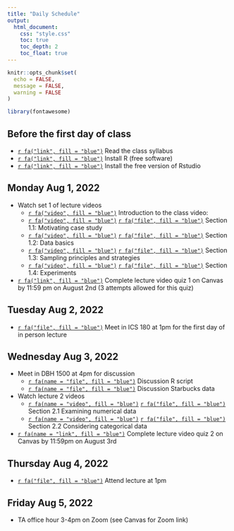 ---
title: "Daily Schedule"
output: 
  html_document:
    css: "style.css"
    toc: true
    toc_depth: 2
    toc_float: true
---

```{r setup, include=FALSE}
knitr::opts_chunk$set(
  echo = FALSE,
  message = FALSE,
  warning = FALSE
)

library(fontawesome)
```

## Before the first day of class 

- [`r fa("link", fill = "blue")`](https://catalinamedina.github.io/uci-stats7-su22-website/syllabus.html) Read the class syllabus 
- [`r fa("link", fill = "blue")`](https://www.r-project.org/) Install R (free software)
- [`r fa("link", fill = "blue")`](https://www.rstudio.com/) Install the free version of Rstudio 

## Monday Aug 1, 2022  

- Watch set 1 of lecture videos
    - [`r fa("video", fill = "blue")`](https://uci.zoom.us/rec/share/iEzan4P2GVBIK4rEa2LtOLH1fe9KaDx3zsovVnalo_mfIUoHGnZZulOkBsW-ZlTR.VXePD4F_vhRPVsgU?startTime=1659214374000) Introduction to the class video: 
    - [`r fa("video", fill = "blue")`](https://uci.zoom.us/rec/share/oD5hLVonR3CZ92t8D9zmJJF1qfLshfCnHsL0-_-qvOloMS1s3rohD9TMg32EfXyF.DBGfPottko6zeJyR?startTime=1659204319000) [`r fa("file", fill = "blue")`](lecture-slides/lecture1-section1.1-case-study.pdf) Section 1.1: Motivating case study 
    - [`r fa("video", fill = "blue")`](https://uci.zoom.us/rec/share/LfwhN6yTv7-nOE0cIAUx4vZoFyeK5joam7mQnOk6QGyZVGqF47625j9HUtJu2HWO.m9QSfwOlYGH0pzMb?startTime=1659218067000) [`r fa("file", fill = "blue")`](lecture-slides/lecture1-section1.2-data-basics.pdf) Section 1.2: Data basics
    - [`r fa("video", fill = "blue")`](https://uci.zoom.us/rec/share/8ez_7EOY5QoAxHlVcT-EffYubi-xg0R8Ebk7AiDHByWpaygZrSREJ0XFFuycelkr.ROp41PFoMRk7OaKo?startTime=1659226434000) [`r fa("file", fill = "blue")`](lecture-slides/lecture1-section1.3-sampling-principles-and-strategies.pdf) Section 1.3: Sampling principles and strategies 
    - [`r fa("video", fill = "blue")`](https://uci.zoom.us/rec/share/3KQRxWLSiqBHGxL6TG9mMrmhj90gxQfo3iLRe3pIFOfWBVLHaCSYZue-AtxKZNDj.zbn4J4xUTTzUJzq-?startTime=1659228286000) [`r fa("file", fill = "blue")`](lecture-slides/lecture1-section1.4-experiments.pdf) Section 1.4: Experiments 
- [`r fa("link", fill = "blue")`](https://canvas.eee.uci.edu/courses/46939/quizzes/233237) Complete lecture video quiz 1 on Canvas by 11:59 pm on August 2nd (3 attempts allowed for this quiz)

## Tuesday Aug 2, 2022

- [`r fa("file", fill = "blue")`](lecture-slides/lecture1-practice.pdf) Meet in ICS 180 at 1pm for the first day of in person lecture 

## Wednesday Aug 3, 2022

- Meet in DBH 1500 at 4pm for discussion
    - [`r fa(name = "file", fill = "blue")`](discussion-material/stats7-discussion1-script.R) Discussion R script
    - [`r fa(name = "file", fill = "blue")`](discussion-material/starbucks.csv) Discussion Starbucks data
- Watch lecture 2 videos
    - [`r fa(name = "video", fill = "blue")`](https://uci.yuja.com/V/Video?v=5550088&node=24377207&a=655470973&autoplay=1) [`r fa("file", fill = "blue")`](lecture-slides/lecture2-section2.1-examining-numerical-data.pdf) Section 2.1 Examining numerical data
    - [`r fa(name = "video", fill = "blue")`](https://uci.zoom.us/rec/share/DkpYGufePoIj9VWIeM5GGgk216tEMvcaVuPtgilT3YCeBCDsBUOaO9XsWStzINc.QnpaVvA7Vz-j_sDO?startTime=1659505515000) [`r fa("file", fill = "blue")`](lecture-slides/lecture2-section2.2-considering-categorical-data.pdf) Section 2.2 Considering categorical data
- [`r fa(name = "link", fill = "blue")`](https://canvas.eee.uci.edu/courses/46939/quizzes/234632) Complete lecture video quiz 2 on Canvas by 11:59pm on August 3rd 

## Thursday Aug 4, 2022

- [`r fa("file", fill = "blue")`](lecture-slides/lecture2-practice.pdf) Attend lecture at 1pm

## Friday Aug 5, 2022

- TA office hour 3-4pm on Zoom (see Canvas for Zoom link)